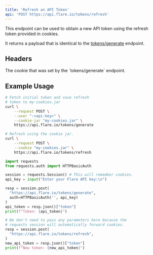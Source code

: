 ```yaml
---
title: 'Refresh an API Token'
api: 'POST https://api.flare.io/tokens/refresh'
---
```


This endpoint can be used to obtain a new API token using the refresh token provided in cookies.

It returns a payload that is identical to the [tokens/generate](/api-reference/tokens/endpoints/generate) endpoint.

## Headers

<ParamField header="Cookie" type="string" placeholder="refresh_token=..." required>
  The cookie that was set by the `tokens/generate` endpoint.
</ParamField>

## Example Usage

<CodeGroup>

```bash cURL
# Fetch initial token and save refresh
# token to my-cookies.jar
curl \
    --request POST \
    --user ":<api-key>" \
    --cookie-jar "my-cookies.jar" \
    https://api.flare.io/tokens/generate

# Refresh using the cookie jar.
curl \
    --request POST \
    --cookie "my-cookies.jar" \
    https://api.flare.io/tokens/refresh
```

```python Python
import requests
from requests.auth import HTTPBasicAuth

session = requests.Session() # This will remember cookies.
api_key = input("Enter your Flare API key:\n")

resp = session.post(
  "https://api.flare.io/tokens/generate",
  auth=HTTPBasicAuth('', api_key)
)
api_token = resp.json()["token"]
print(f"Token: {api_token}")

# We don't need to pass any parameters here because the
# requests session will automatically forward cookies.
resp = session.post(
  "https://api.flare.io/tokens/refresh",
)
new_api_token = resp.json()["token"]
print(f"New token: {new_api_token}")
```

</CodeGroup>
